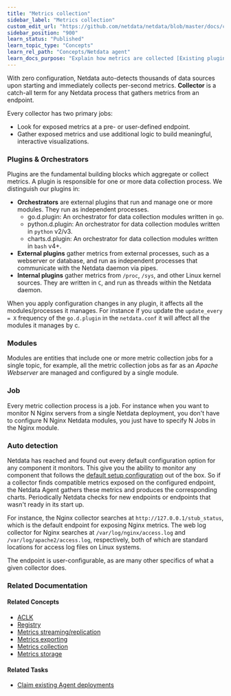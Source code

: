 ```yaml
---
title: "Metrics collection"
sidebar_label: "Metrics collection"
custom_edit_url: "https://github.com/netdata/netdata/blob/master/docs/concepts/netdata-agent/metrics-collection.md"
sidebar_position: "900"
learn_status: "Published"
learn_topic_type: "Concepts"
learn_rel_path: "Concepts/Netdata agent"
learn_docs_purpose: "Explain how metrics are collected [Existing plugins, Custom plugins (plugins.d protocol, for C, Go, Java, Node.js, Python, etc), Statsd]. Auto detection"
---
```


With zero configuration, Netdata auto-detects thousands of data sources upon starting and immediately collects
per-second metrics. **Collector** is a catch-all term for any Netdata process that gathers metrics from an endpoint.

Every collector has two primary jobs:

- Look for exposed metrics at a pre- or user-defined endpoint.
- Gather exposed metrics and use additional logic to build meaningful, interactive visualizations.

### Plugins & Orchestrators

Plugins are the fundamental building blocks which aggregate or collect metrics. A plugin is responsible for one or more
data collection process. We distinguish our plugins in:

- **Orchestrators** are external plugins that run and manage one or more modules. They run as independent processes.
    - go.d.plugin: An orchestrator for data collection modules written in `go`.
    - python.d.plugin: An orchestrator for data collection modules written in
      `python` v2/v3.
    - charts.d.plugin: An orchestrator for data collection modules written in
      `bash` v4+.
- **External plugins** gather metrics from external processes, such as a webserver or database, and run as independent
  processes that communicate with the Netdata daemon via pipes.
- **Internal plugins** gather metrics from `/proc`, `/sys`, and other Linux kernel sources. They are written in `C`, and
  run as threads within the Netdata daemon.

When you apply configuration changes in any plugin, it affects all the modules/processes it manages. For instance if you
update the `update_every = X` frequency of the `go.d.plugin` in the `netdata.conf` it will affect all the modules it
manages by c.

### Modules

Modules are entities that include one or more metric collection jobs for a single topic, for example, all the metric
collection jobs as far as an _Apache Webserver_ are managed and configured by a single module.

### Job

Every metric collection process is a job. For instance when you want to monitor N Nginx servers from a single Netdata
deployment, you don't have to configure N Nginx Netdata modules, you just have to specify N Jobs in the Nginx module.

### Auto detection

Netdata has reached and found out every default configuration option for any component it monitors. This give you the
ability to monitor any component that follows the <u>default setup configuration</u> out of the box. So if a collector
finds compatible metrics exposed on the configured endpoint, the Netdata Agent gathers these metrics and produces the
corresponding charts. Periodically Netdata checks for new endpoints or endpoints that wasn't ready in its start up.

For instance, the Nginx collector searches at `http://127.0.0.1/stub_status`, which is the default endpoint for exposing
Nginx metrics. The web log collector for
Nginx searches at
`/var/log/nginx/access.log` and `/var/log/apache2/access.log`, respectively, both of which are standard locations for
access log files on Linux systems.

The endpoint is user-configurable, as are many other specifics of what a given collector does.

### Related Documentation

#### Related Concepts

- [ACLK](https://github.com/netdata/netdata/blob/master/docs/concepts/netdata-agent/aclk.md)
- [Registry](/docs/nightly/concepts/netdata-agent/registry)
- [Metrics streaming/replication](/docs/nightly/concepts/netdata-agent/metrics-streaming-replication)
- [Metrics exporting](/docs/nightly/concepts/netdata-agent/metrics-exporting)
- [Metrics collection](/docs/nightly/concepts/netdata-agent/metrics-collection)
- [Metrics storage](/docs/nightly/concepts/netdata-agent/metrics-storage)

#### Related Tasks

- [Claim existing Agent deployments](/docs/nightly/setup/claim-existing-agent-to-cloud)
